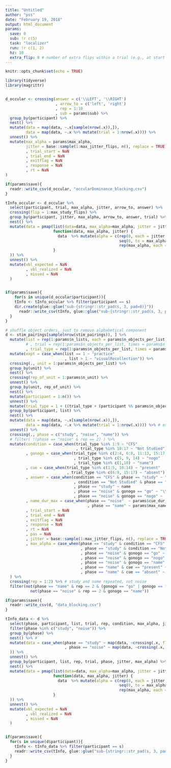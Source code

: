 ```yaml
---
title: "Untitled"
author: "pss"
date: "February 19, 2018"
output: html_document
params:
  save: 0
  sub: !r c(5)
  task: "localizer"
  run: !r c(1, 2)
  hz: 10
  extra_flip: 0 # number of extra flips within a trial (e.g., at start of trial, end of trial)
---
```


```r
knitr::opts_chunk$set(echo = TRUE)

library(tidyverse)
library(magrittr)



```



```r

d_occular <- crossing(answer = c('\\LEFT', '\\RIGHT')
                      , arrow_to = c('left', 'right')
                      , rep = 1:10
                      , sub = params$sub) %>%
  group_by(participant) %>%
  nest() %>%
  mutate(data = map(data, ~.x[sample(nrow(.x)),]),
         data = map(data, ~.x %>% mutate(trial = 1:nrow(.x)))) %>%
  unnest() %>%
  mutate(max_alpha = params$max_alpha,
         jitter = base::sample(1:max_jitter_flips, n(), replace = TRUE)
         , trial_start = NaN
         , trial_end = NaN
         , exitflag = NaN
         , response = NaN
         , rt = NaN
)

if(params$save){
  readr::write_csv(d_occular, "occularDominance_blocking.csv")
}
```


```r

tInfo_occular <- d_occular %>%
  select(participant, trial, max_alpha, jitter, arrow_to, answer) %>%
  crossing(flip = 1:max_study_flips) %>%
  group_by(participant, jitter, max_alpha, arrow_to, answer, trial) %>%
  nest() %>%
  mutate(data = pmap(list(data=data, max_alpha=max_alpha, jitter = jitter),
                     function(data, max_alpha, jitter) {
                       data  %>% mutate(alpha = c(rep(0, each = jitter - 1),
                                                  seq(0, to = max_alpha, length.out = ramp_dur_flips),
                                                  rep(max_alpha, each = nrow(data) - jitter - ramp_dur_flips + 1)))
                     }
  )) %>%
  unnest() %>%
  mutate(vbl_expected = NaN
         , vbl_realized = NaN
         , missed = NaN
  )


if(params$save){
    for(s in unique(d_occular$participant)){
    tInfo <- tInfo_occular %>% filter(participant == s)
    dir.create(glue::glue("sub-{stringr::str_pad(s, 3, pad=0)}"))
      readr::write_csv(tInfo, glue::glue("sub-{stringr::str_pad(s, 3, pad=0)}/occularDominance_tInfo_blocking.csv"))
  }
}
```


```r

# shuffle object orders, just to remove alphabetical component
d <- stim_pairings[sample(nrow(stim_pairings)), ] %>%
  mutate(list = rep(1:params$n_lists, each = params$n_objects_per_list)
         # , trial = rep(1:params$n_objects_per_list, times = params$n_lists)
         , trial_type = rep(1:params$n_objects_per_list, times = params$n_lists)) %>%
  mutate(expt = case_when(list == 1 ~ "practice"
                          , list > 1 ~ "visualRecollection")) %>%
  crossing(., unit = 1:params$n_objects_per_list) %>%
  group_by(unit) %>%
  nest() %>%
  crossing(rep_of_unit = 1:params$n_unit) %>%
  unnest() %>%
  group_by(unit, rep_of_unit) %>%
  nest() %>%
  mutate(participant = 1:n()) %>%
  unnest() %>%
  mutate(trial_type = 1 + ((trial_type + (participant %% params$n_objects_per_list)) %% params$n_objects_per_list ) ) %>% # increment trial_type for each participant
  group_by(participant, list) %>%
  nest() %>%
  mutate(data = map(data, ~.x[sample(nrow(.x)),]),
         data = map(data, ~.x %>% mutate(trial = 1:nrow(.x)))) %>% # extra shuffle for order of trial types
  unnest() %>%
  crossing(., phase = c("study", "noise", "name")) %>%
  # filter( !(phase == "noise" & rep == 2) ) %>%
  mutate(condition = case_when(trial_type %in% 1:9 ~ "CFS"
                               , trial_type %in% 10:17 ~ "Not Studied")
         , gonogo = case_when(trial_type %in% c(2:4, 6:8, 11:13, 15:17) ~ "go"
                              , trial_type %in% c(5, 9, 14) ~ "nogo"
                              , trial_type %in% c(1,10) ~ "name")
         , cue = case_when(trial_type %in% c(1:5, 10:14) ~ "present"
                           , trial_type %in% c(6:9, 15:17) ~ "absent")
         , answer = case_when(condition == "CFS" & phase == "study" ~ "j"
                              , condition == "Not Studied" & phase == "study" ~ "f"
                              , phase == "study" ~ name
                              , phase == "noise" & gonogo == "go" ~ "\\ENTER"
                              , phase == "noise" & gonogo == "nogo" ~ 'z')
         , name_dur_max = case_when(phase == "noise"  ~ params$cue_dur_sec
                                    , phase == "name" ~ params$max_name_dur_sec)
         , trial_start = NaN
         , trial_end = NaN
         , exitflag = NaN
         , response = NaN
         , rt = NaN
         , pas = NaN
         , jitter = base::sample(1:max_jitter_flips, n(), replace = TRUE)
         , max_alpha = case_when(phase == "study" & condition == "CFS" ~ params$max_alpha
                                 , phase == "study" & condition == "Not Studied" ~ 0
                                 , phase == "noise" & gonogo == "go" ~ 1
                                 , phase == "noise" & gonogo == "nogo" ~ 0
                                 , phase == "noise" & gonogo == "name" ~ 1
                                 , phase == "name" & cue == "present" ~ 1
                                 , phase == "name" & cue == "absent" ~ 0)
  ) %>%
  crossing(rep = 1:2) %>% # study and name repeated, not noise
  filter(not(phase == "name" & rep == 2 & (gonogo == "go" | gonogo == "nogo")) & 
           not(phase == "noise" & rep == 2 & gonogo == "name"))

if(params$save){
  readr::write_csv(d, "data_blocking.csv")
}
```



```r

tInfo_data <- d %>%
  select(phase, participant, list, trial, rep, condition, max_alpha, jitter) %>%
  filter(phase %in% c("study", "noise")) %>%
  group_by(phase) %>%
  nest() %>% #
  mutate(data = case_when(phase == "study" ~ map(data, ~crossing(.x, flip = 1:max_study_flips))
                          , phase == "noise" ~ map(data, ~crossing(.x, flip = 1:max_noise_flips))
  )) %>%
  unnest() %>%
  group_by(participant, list, rep, trial, phase, jitter, max_alpha) %>%
  nest() %>%
  mutate(data = pmap(list(data=data, max_alpha=max_alpha, jitter = jitter),
                     function(data, max_alpha, jitter) {
                       data  %>% mutate(alpha = c(rep(0, each = jitter - 1),
                                                  seq(0, to = max_alpha, length.out = ramp_dur_flips),
                                                  rep(max_alpha, each = nrow(data) - jitter - ramp_dur_flips + 1)))
                     }
  )) %>%
  unnest() %>%
  mutate(vbl_expected = NaN
         , vbl_realized = NaN
         , missed = NaN
  )


if(params$save){
  for(s in unique(d$participant)){
    tInfo <- tInfo_data %>% filter(participant == s)
    readr::write_csv(tInfo, glue::glue("sub-{stringr::str_pad(s, 3, pad=0)}/data_tInfo_blocking.csv"))
  }
}
```

